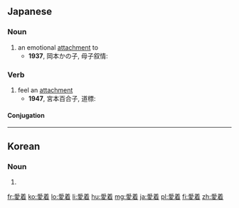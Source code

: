 {{also|愛著|爱着}}
==Japanese==
{{ja-kanjitab|あい|ちゃく|yomi=on}}

===Noun===
{{ja-noun|あいちゃく}}

# an emotional [[attachment]] to
#* '''1937''', 岡本かの子, 母子叙情:
#*: {{ja-usex|こういう気持からだけでも、十分かの女は、この都に、'''愛着'''を覚えた。|こう いう きもち から だけ で も、 じゅうぶん かのじょ は、 この みやこ に、 '''あいちゃく''' を おぼえた。|From this feeling alone, she felt an intense attachment to this city.}}

===Verb===
{{ja-verb-suru|tr=intrans|あいちゃく}}

# feel an [[attachment]]
#* '''1947''', 宮本百合子, 道標:
#*: {{ja-usex|伸子 は、 そこ を はなれる 可能 を 示された とき、 ひとしお 深く 日本 の 苦悩 に '''愛着''' した の だった。|のぶこ は、 そこ を はなれる かのう を しめされた とき、 ひとしお ふかく にほん の くのう に '''あいちゃく''' した の だった。|Upon hearing that she might leave there, Nobuko felt all the more deeply an attachment for the struggles of Japan.}}

====Conjugation====
{{ja-suru|あいちゃく}}

----

==Korean==
{{ko-hanjatab}}

===Noun===
{{ko-noun|hj|hangeul=애착}}

# {{hanja form of|애착|attachment, love}}

[[fr:愛着]]
[[ko:愛着]]
[[lo:愛着]]
[[li:愛着]]
[[hu:愛着]]
[[mg:愛着]]
[[ja:愛着]]
[[pl:愛着]]
[[fi:愛着]]
[[zh:愛着]]